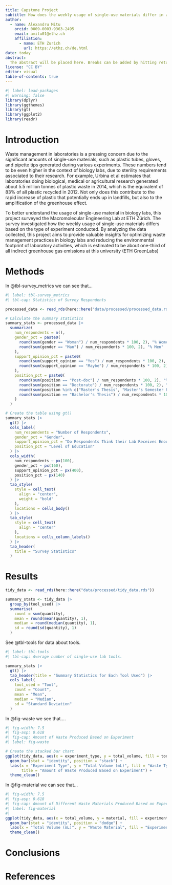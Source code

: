 ```yaml
---
title: Capstone Project
subtitle: How does the weekly usage of single-use materials differ in a biology lab based on the type of experiment conducted?
author: 
  - name: Alexandru Mitu
    orcid: 0009-0003-9363-2495
    email: amitu01@ethz.ch
    affiliation: 
      - name: ETH Zurich
        url: https://ethz.ch/de.html
date: today
abstract: 
  The abstract will be placed here. Breaks can be added by hitting return on the keyboard.
license: "CC BY"
editor: visual
table-of-contents: true 
---
```


```r
#| label: load-packages
#| warning: false
library(dplyr)
library(ggthemes)
library(gt)
library(ggplot2)
library(readr)
```

# Introduction

Waste management in laboratories is a pressing concern due to the significant amounts of single-use materials, such as plastic tubes, gloves, and pipette tips generated during various experiments. These numbers tend to be even higher in the context of biology labs, due to sterility requirements associated to their research. For example, Urbina et al estimates that laboratories doing biological, medical or agricultural research generated about 5.5 million tonnes of plastic waste in 2014, which is the equivalent of 83% of all plastic recycled in 2012. Not only does this contribute to the rapid increase of plastic that potentially ends up in landfills, but also to the amplification of the greenhouse effect.

To better understand the usage of single-use material in biology labs, this project surveyed the Macromolecular Engineering Lab at ETH Zürich. The survey investigated how the weekly usage of single-use materials differs based on the type of experiment conducted. By analyzing the data collected, this project aims to provide valuable insights for optimizing waste management practices in biology labs and reducing the environmental footprint of laboratory activities, which is estimated to be about one-third of all indirect greenhouse gas emissions at this university (ETH GreenLabs)

# Methods

In @tbl-survey_metrics we can see that...

```r
#| label: tbl-survey_metrics
#| tbl-cap: Statistics of Survey Respondents

processed_data <- read_rds(here::here("data/processed/processed_data.rds"))

# Calculate the summary statistics
summary_stats <- processed_data |>
  summarize(
    num_respondents = n(),
    gender_pct = paste0(
      round(sum(gender == "Woman") / num_respondents * 100, 2), "% Women, ",
      round(sum(gender == "Man") / num_respondents * 100, 2), "% Men"
    ),
    support_opinion_pct = paste0(
      round(sum(support_opinion == "Yes") / num_respondents * 100, 2), "% Yes, ",
      round(sum(support_opinion == "Maybe") / num_respondents * 100, 2), "% Maybe"
    ),
    position_pct = paste0(
      round(sum(position == "Post-doc") / num_respondents * 100, 2), "% Post-doc, ",
      round(sum(position == "Doctorate") / num_respondents * 100, 2), "% Doctorate, ",
      round(sum(position %in% c("Master's Thesis", "Master's Semester Project")) / num_respondents * 100, 2), "% Master, ",
      round(sum(position == "Bachelor's Thesis") / num_respondents * 100, 2), "% Bachelor"
    )
  )

# Create the table using gt()
summary_stats |>
  gt() |>
  cols_label(
    num_respondents = "Number of Respondents",
    gender_pct = "Gender",
    support_opinion_pct = "Do Respondents Think their Lab Receives Enough Support regarding Waste Management?",
    position_pct = "Level of Education"
  ) |>
  cols_width(
    num_respondents ~ px(100),
    gender_pct ~ px(160),
    support_opinion_pct ~ px(400),
    position_pct ~ px(140)
  ) |>
  tab_style(
    style = cell_text(
      align = "center",
      weight = "bold"
    ),
    locations = cells_body()
  ) |>
  tab_style(
    style = cell_text(
      align = "center"
    ),
    locations = cells_column_labels()
  ) |>
  tab_header(
    title = "Survey Statistics"
  )

```

# Results

```r
tidy_data <- read_rds(here::here("data/processed/tidy_data.rds"))

summary_stats <- tidy_data |>
  group_by(tool_used) |>
  summarise(
    count = sum(quantity),
    mean = round(mean(quantity), 1),
    median = round(median(quantity), 1),
    sd = round(sd(quantity), 1)
  )


```

See @tbl-tools for data about tools.

```r
#| label: tbl-tools
#| tbl-cap: Average number of single-use lab tools.

summary_stats |> 
  gt() |> 
  tab_header(title = "Summary Statistics for Each Tool Used") |> 
  cols_label(
    tool_used = "Tool",
    count = "Count",
    mean = "Mean",
    median = "Median",
    sd = "Standard Deviation"
  ) 
```

In @fig-waste we see that....

```r
#| fig-width: 7.5
#| fig-asp: 0.618
#| fig-cap: Amount of Waste Produced Based on Experiment
#| label: fig-waste

# Create the stacked bar chart
ggplot(tidy_data, aes(x = experiment_type, y = total_volume, fill = tool_used)) +
  geom_bar(stat = "identity", position = "stack") +
  labs(x = "Experiment Type", y = "Total Volume (mL)", fill = "Waste Type", 
       title = "Amount of Waste Produced Based on Experiment") +
  theme_clean()
```

In @fig-material we can see that...

```r
#| fig-width: 7.5
#| fig-asp: 0.618
#| fig-cap: Amount of Different Waste Materials Produced Based on Experiment
#| label: fig-material
#| 
ggplot(tidy_data, aes(x = total_volume, y = material, fill = experiment_type)) +
  geom_bar(stat = "identity", position = "dodge") +
  labs(x = "Total Volume (mL)", y = "Waste Material", fill = "Experiment Type") +
  theme_clean()
```

# Conclusions

# References
